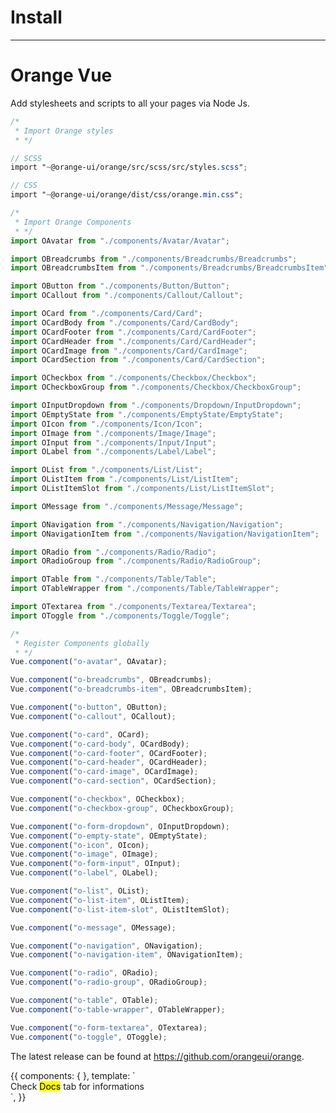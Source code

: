<!-- Storybook Addon imports -->


<Meta title='1. Getting Started|Install' />

# Install

<hr/>

# Orange Vue

Add stylesheets and scripts to all your pages via Node Js.

```scss
/*
 * Import Orange styles
 * */

// SCSS
import "~@orange-ui/orange/src/scss/src/styles.scss";

// CSS
import "~@orange-ui/orange/dist/css/orange.min.css";

```

```js
/*
 * Import Orange Components
 * */
import OAvatar from "./components/Avatar/Avatar";

import OBreadcrumbs from "./components/Breadcrumbs/Breadcrumbs";
import OBreadcrumbsItem from "./components/Breadcrumbs/BreadcrumbsItem";

import OButton from "./components/Button/Button";
import OCallout from "./components/Callout/Callout";

import OCard from "./components/Card/Card";
import OCardBody from "./components/Card/CardBody";
import OCardFooter from "./components/Card/CardFooter";
import OCardHeader from "./components/Card/CardHeader";
import OCardImage from "./components/Card/CardImage";
import OCardSection from "./components/Card/CardSection";

import OCheckbox from "./components/Checkbox/Checkbox";
import OCheckboxGroup from "./components/Checkbox/CheckboxGroup";

import OInputDropdown from "./components/Dropdown/InputDropdown";
import OEmptyState from "./components/EmptyState/EmptyState";
import OIcon from "./components/Icon/Icon";
import OImage from "./components/Image/Image";
import OInput from "./components/Input/Input";
import OLabel from "./components/Label/Label";

import OList from "./components/List/List";
import OListItem from "./components/List/ListItem";
import OListItemSlot from "./components/List/ListItemSlot";

import OMessage from "./components/Message/Message";

import ONavigation from "./components/Navigation/Navigation";
import ONavigationItem from "./components/Navigation/NavigationItem";

import ORadio from "./components/Radio/Radio";
import ORadioGroup from "./components/Radio/RadioGroup";

import OTable from "./components/Table/Table";
import OTableWrapper from "./components/Table/TableWrapper";

import OTextarea from "./components/Textarea/Textarea";
import OToggle from "./components/Toggle/Toggle";
```

```js
/*
 * Register Components globally
 * */
Vue.component("o-avatar", OAvatar);

Vue.component("o-breadcrumbs", OBreadcrumbs);
Vue.component("o-breadcrumbs-item", OBreadcrumbsItem);

Vue.component("o-button", OButton);
Vue.component("o-callout", OCallout);

Vue.component("o-card", OCard);
Vue.component("o-card-body", OCardBody);
Vue.component("o-card-footer", OCardFooter);
Vue.component("o-card-header", OCardHeader);
Vue.component("o-card-image", OCardImage);
Vue.component("o-card-section", OCardSection);

Vue.component("o-checkbox", OCheckbox);
Vue.component("o-checkbox-group", OCheckboxGroup);

Vue.component("o-form-dropdown", OInputDropdown);
Vue.component("o-empty-state", OEmptyState);
Vue.component("o-icon", OIcon);
Vue.component("o-image", OImage);
Vue.component("o-form-input", OInput);
Vue.component("o-label", OLabel);

Vue.component("o-list", OList);
Vue.component("o-list-item", OListItem);
Vue.component("o-list-item-slot", OListItemSlot);

Vue.component("o-message", OMessage);

Vue.component("o-navigation", ONavigation);
Vue.component("o-navigation-item", ONavigationItem);

Vue.component("o-radio", ORadio);
Vue.component("o-radio-group", ORadioGroup);

Vue.component("o-table", OTable);
Vue.component("o-table-wrapper", OTableWrapper);

Vue.component("o-form-textarea", OTextarea);
Vue.component("o-toggle", OToggle);
```

The latest release can be found at https://github.com/orangeui/orange.


<Story name='Install'>
  {{
    components: { },
    template: `<div>Check <mark>Docs</mark> tab for informations</div>`,
  }}
</Story>

